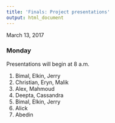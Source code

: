 ```yaml
---
title: 'Finals: Project presentations'
output: html_document
---
```


March 13, 2017

### Monday

Presentations will begin at 8 a.m.


1. Bimal, Elkin, Jerry
2. Christian, Eryn, Malik
3. Alex, Mahmoud
4. Deepta, Cassandra
5. Bimal, Elkin, Jerry
6. Alick
7. Abedin